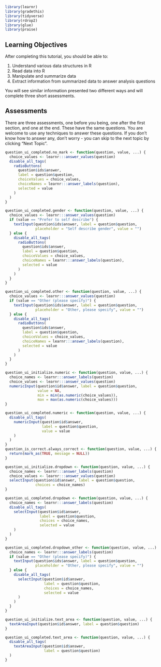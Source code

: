 
```r
library(learnr)
library(gradethis)
library(tidyverse)
library(rdrop2)
library(glue)
library(praise)
```

## Learning Objectives

After completing this tutorial, you should be able to:

1. Understand various data structures in R
2. Read data into R
3. Manipulate and summarize data
4. Extract information from summarized data to answer analysis questions

You will see similar information presented two different ways and will complete three short assessments.

## Assessments

There are three assessments, one before you being, one after the first section, and one at the end. These have the same questions. You are welcome to use any techniques to answer these questions. If you don't know how to answer any, don't worry - you can skip to the next topic by clicking "Next Topic".

```r
question_ui_completed.no_mark <- function(question, value, ...) {
  choice_values <- learnr:::answer_values(question)
  disable_all_tags(
    radioButtons(
      question$ids$answer,
      label = question$question,
      choiceValues = choice_values,
      choiceNames = learnr:::answer_labels(question),
      selected = value
    )
  )
}

question_ui_completed.gender <- function(question, value, ...) {
  choice_values <- learnr:::answer_values(question)
  if (value == "Prefer to self describe") {
    textInput(question$ids$answer, label = question$question, 
              placeholder = "Self describe gender", value = "")
  } else {
    disable_all_tags(
      radioButtons(
        question$ids$answer,
        label = question$question,
        choiceValues = choice_values,
        choiceNames = learnr:::answer_labels(question),
        selected = value
      )
    )
  }
}

question_ui_completed.other <- function(question, value, ...) {
  choice_values <- learnr:::answer_values(question)
  if (value == "Other (please specify)") {
    textInput(question$ids$answer, label = question$question, 
              placeholder = "Other, please specify", value = "")
  } else {
    disable_all_tags(
      radioButtons(
        question$ids$answer,
        label = question$question,
        choiceValues = choice_values,
        choiceNames = learnr:::answer_labels(question),
        selected = value
      )
    )
  }
}

question_ui_initialize.numeric <- function(question, value, ...) {
  choice_names <- learnr:::answer_labels(question)
  choice_values <- learnr:::answer_values(question)
  numericInput(question$id$answer, label = question$question,
               value = NA,
               min = min(as.numeric(choice_values)),
               max = max(as.numeric(choice_values)))
}

question_ui_completed.numeric <- function(question, value, ...) {
  disable_all_tags(
    numericInput(question$id$answer,
                 label = question$question,
                 value = value
    )
  )
}
question_is_correct.always_correct <- function(question, value, ...) {
  return(mark_as(TRUE, message = NULL))
}

question_ui_initialize.dropdown <- function(question, value, ...) {
  choice_names <- learnr:::answer_labels(question)
  choice_values <- learnr:::answer_values(question)
  selectInput(question$id$answer, label = question$question,
              choices = choice_names)
}

question_ui_completed.dropdown <- function(question, value, ...) {
  choice_names <- learnr:::answer_labels(question)
  disable_all_tags(
    selectInput(question$id$answer,
                label = question$question,
                choices = choice_names, 
                selected = value
    )
  )
}

question_ui_completed.dropdown_other <- function(question, value, ...) {
  choice_names <- learnr:::answer_labels(question)
  if (value == "Other (please specify)") {
    textInput(question$ids$answer, label = question$question, 
              placeholder = "Other, please specify", value = "")
  } else {
    disable_all_tags(
      selectInput(question$id$answer,
                  label = question$question,
                  choices = choice_names, 
                  selected = value
      )
    )
  }
}

question_ui_initialize.text_area <- function(question, value, ...) {
  textAreaInput(question$id$answer, label = question$question)
}

question_ui_completed.text_area <- function(question, value, ...) {
  disable_all_tags(
    textAreaInput(question$id$answer,
                  label = question$question)
  )
}

```



<!-- ## Log In -->

<!-- Welcome to the Introduction to R modules! To begin, create a username so that you can return later. If you already have a username, click "I am a returning user" below. -->

<!-- ```{r, echo = FALSE} -->
<!-- usernames <- read_csv("usernames.csv") -->
<!-- conditionalPanel("input.return == 0",  -->
<!--                  textInput("user_new", "User Name"), -->
<!--                  uiOutput("username"), -->
<!--                  actionButton("submit", "Submit"), -->
<!--                  br(), br(), -->
<!--                  actionButton("return", "I am a returning user") -->
<!-- ) -->
<!-- conditionalPanel("input.return != 0", -->
<!--                  textInput("user", "User Name"), -->
<!--                  actionButton("login", "Login")) -->
<!-- ``` -->


<!-- ```{r, context = "server"} -->
<!-- output$user <- renderUI({ -->
<!--   if (input$user_new %in% usernames$username) { -->
<!--     "Username is already taken, please enter a different one." -->
<!--   } else { -->
<!--     "" -->
<!--   } -->
<!-- }) -->
<!-- ``` -->


<!-- ```{r, context = "server"} -->
<!-- user <- reactive({ -->
<!--   if (input$user_new == "") { -->
<!--     glue("{sample(praise_parts$adjective, 1)}{sample(1:10000, 1)}") -->
<!--   } else input$user_new -->
<!-- }) -->

<!-- observe({ -->
<!--   updateTextInput(session, "user_new", placeholder = user()) -->
<!-- }) -->

<!-- ``` -->


<!-- ```{r setup, include=FALSE} -->
<!-- drop_auth(rdstoken = "droptoken.rds") -->

<!-- tutorial_options(exercise.checker = gradethis::grade_learnr) -->

<!-- tutorial_event_recorder <- function(username) { -->

<!--   recorder <- function(tutorial_id, tutorial_version, user_id,  -->
<!--                        event, data) { -->
<!--     if (drop_exists(glue("teaching-r-study/data_{user_id}.rds"))) { -->
<!--       drop_download(path = glue("teaching-r-study/data_{user_id}.rds"),  -->
<!--                     local_path = glue("data_{user_id}.rds"), -->
<!--                     overwrite = TRUE) -->
<!--       t <- readRDS(glue("data_{user_id}.rds")) -->
<!--     } else { -->
<!--       t <- tibble( -->
<!--         session = runif(1) * 1e10, -->
<!--         username = username, -->
<!--         time = .POSIXct(numeric(0)), -->
<!--         tutorial_id = character(), -->
<!--         tutorial_version = character(), -->
<!--         user_id = character(), -->
<!--         event = character(), -->
<!--         data = list()) -->

<!--     } -->
<!--     t <- bind_rows(t, -->
<!--                    tibble( -->
<!--                      time = Sys.time(), -->
<!--                      tutorial_id = tutorial_id, -->
<!--                      tutorial_version = tutorial_version, -->
<!--                      user_id = user_id, -->
<!--                      event = event, -->
<!--                      data = list(data) -->
<!--                    ) -->
<!--     ) -->
<!--     saveRDS(t, file = glue("data_{user_id}.rds")) -->
<!--     drop_upload(file = glue("data_{user_id}.rds"), -->
<!--                 path = glue("teaching-r-study")) -->
<!--   } -->
<!--   recorder -->
<!-- } -->
<!-- ``` -->

<!-- ```{r, echo = FALSE, context = "server"} -->
<!-- observe({ -->
<!--   if (input$user %in% usernames$username) { -->
<!--   options(tutorial.event_recorder = tutorial_event_recorder(user)) -->
<!--   } -->
<!-- }) -->
<!-- ``` -->

